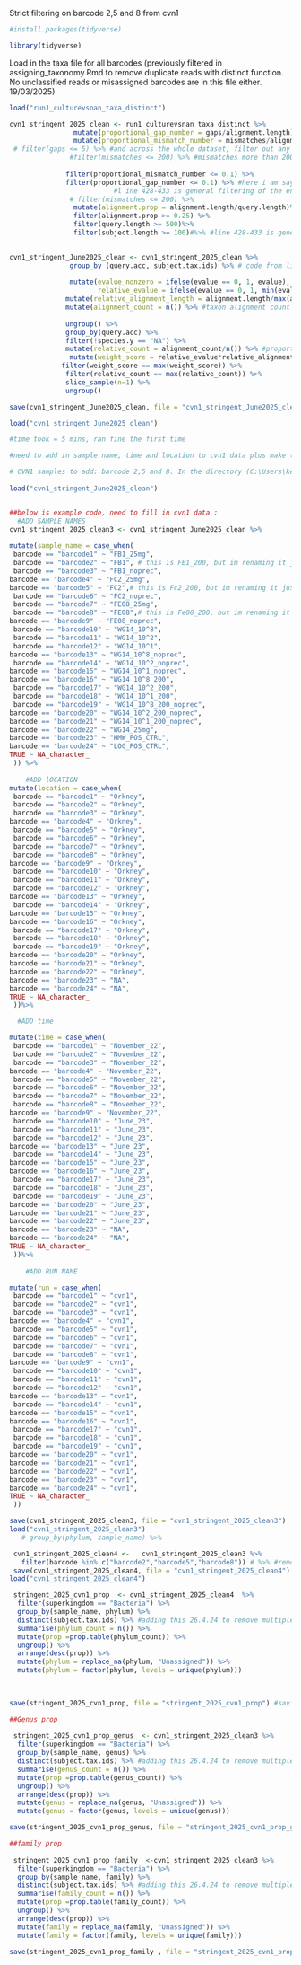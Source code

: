 Strict filtering on barcode 2,5 and 8 from cvn1

```r

#install.packages(tidyverse)

library(tidyverse)


```



Load in the taxa file for all barcodes (previously filtered in assigning_taxonomy.Rmd to remove duplicate reads with distinct function. No unclassified reads or misassigned barcodes are in this file either. 19/03/2025)
```r
load("run1_culturevsnan_taxa_distinct")

```



```r

cvn1_stringent_2025_clean <- run1_culturevsnan_taxa_distinct %>%
                mutate(proportional_gap_number = gaps/alignment.length) %>%# 7.11.24 adding this as i think gaps set at less than 5 is too harsh for longer reads 
                mutate(proportional_mismatch_number = mismatches/alignment.length) %>% # 7.11.24 adding this as i think gaps set at less than 5 is too harsh for longer reads 
 # filter(gaps <= 5) %>% #and across the whole dataset, filter out any reads that have gaps more than 5 and
               #filter(mismatches <= 200) %>% #mismatches more than 200
              
              filter(proportional_mismatch_number <= 0.1) %>%
              filter(proportional_gap_number <= 0.1) %>% #here i am saying that there can be up to and including 10% gaps in the alignment 
                          #l ine 428-433 is general filtering of the entire dataset
               # filter(mismatches <= 200) %>%
                mutate(alignment.prop = alignment.length/query.length)%>%
                filter(alignment.prop >= 0.25) %>%
                filter(query.length >= 500)%>%
                filter(subject.length >= 100)#%>% #line 428-433 is general filtering of the entire dataset
  

cvn1_stringent_June2025_clean <- cvn1_stringent_2025_clean %>% 
               group_by (query.acc, subject.tax.ids) %>% # code from line 436-451 written with nick as the weighted approach 25.10.24
            
               mutate(evalue_nonzero = ifelse(evalue == 0, 1, evalue), 
                      relative_evalue = ifelse(evalue == 0, 1, min(evalue_nonzero)/evalue_nonzero)) %>%
              mutate(relative_alignment_length = alignment.length/max(alignment.length)) %>%
              mutate(alignment_count = n()) %>% #taxon alignment count within a read 
              
              ungroup() %>%
              group_by(query.acc) %>%
              filter(!species.y == "NA") %>% 
              mutate(relative_count = alignment_count/n()) %>% #proportion of read alignments to a taxon
               mutate(weight_score = relative_evalue*relative_alignment_length*(percent.identity/100)) %>%
             filter(weight_score == max(weight_score)) %>%
              filter(relative_count == max(relative_count)) %>%
              slice_sample(n=1) %>%
              ungroup()

save(cvn1_stringent_June2025_clean, file = "cvn1_stringent_June2025_clean") #saving the file for quick reloading later on

load("cvn1_stringent_June2025_clean")

#time took = 5 mins, ran fine the first time
```

```r

#need to add in sample name, time and location to cvn1 data plus make the prop table for use in bacterial plots:

# CVN1 samples to add: barcode 2,5 and 8. In the directory (C:\Users\keegk\moredungroup\Voyager Online - Nanopore zoonotic disease AMR PhD Files\Move Files Here\SQKRBK114.24\culturing_vs_nanopore\Culture_vs_Nanopore_1) there is a file called "run1_positive_cultures" which just contain barcode 2,5 and 8 after strict filtering (made in the R notebook run1_pos_neg_cultures.Rmd from the Culture_vs_Nanopore_1 R project. ) Loading this file  here:
 
load("cvn1_stringent_June2025_clean")


##below is example code, need to fill in cvn1 data :
  #ADD SAMPLE NAMES
cvn1_stringent_2025_clean3 <- cvn1_stringent_June2025_clean %>%
  
mutate(sample_name = case_when(
 barcode == "barcode1" ~ "FB1_25mg",
 barcode == "barcode2" ~ "FB1", # this is FB1_200, but im renaming it just FB1, as all my sample in this chapter are from 200 mg of faeces and i dont want FB1_200 in any plots
 barcode == "barcode3" ~ "FB1_noprec",
barcode == "barcode4" ~ "FC2_25mg",
barcode == "barcode5" ~ "FC2",# this is Fc2_200, but im renaming it just FB1, as all my sample in this chapter are from 200 mg of faeces and i dont want FB1_200 in any plots
 barcode == "barcode6" ~ "FC2_noprec",
 barcode == "barcode7" ~ "FE08_25mg",
 barcode == "barcode8" ~ "FE08",# this is Fe08_200, but im renaming it just FB1, as all my sample in this chapter are from 200 mg of faeces and i dont want FB1_200 in any plots
barcode == "barcode9" ~ "FE08_noprec",
 barcode == "barcode10" ~ "WG14_10^8",
 barcode == "barcode11" ~ "WG14_10^2",
 barcode == "barcode12" ~ "WG14_10^1",
barcode == "barcode13" ~ "WG14_10^8_noprec",
 barcode == "barcode14" ~ "WG14_10^2_noprec",
barcode == "barcode15" ~ "WG14_10^1_noprec",
barcode == "barcode16" ~ "WG14_10^8_200",
 barcode == "barcode17" ~ "WG14_10^2_200",
 barcode == "barcode18" ~ "WG14_10^1_200",
 barcode == "barcode19" ~ "WG14_10^8_200_noprec",
barcode == "barcode20" ~ "WG14_10^2_200_noprec",
barcode == "barcode21" ~ "WG14_10^1_200_noprec",
barcode == "barcode22" ~ "WG14_25mg",
barcode == "barcode23" ~ "HMW_POS_CTRL",
barcode == "barcode24" ~ "LOG_POS_CTRL",
TRUE ~ NA_character_
 )) %>%
  
    #ADD lOCATION 
mutate(location = case_when(
 barcode == "barcode1" ~ "Orkney",
 barcode == "barcode2" ~ "Orkney",
 barcode == "barcode3" ~ "Orkney",
barcode == "barcode4" ~ "Orkney",
 barcode == "barcode5" ~ "Orkney",
 barcode == "barcode6" ~ "Orkney",
 barcode == "barcode7" ~ "Orkney",
 barcode == "barcode8" ~ "Orkney",
barcode == "barcode9" ~ "Orkney",
 barcode == "barcode10" ~ "Orkney",
 barcode == "barcode11" ~ "Orkney",
 barcode == "barcode12" ~ "Orkney",
barcode == "barcode13" ~ "Orkney",
 barcode == "barcode14" ~ "Orkney",
barcode == "barcode15" ~ "Orkney",
barcode == "barcode16" ~ "Orkney",
 barcode == "barcode17" ~ "Orkney",
 barcode == "barcode18" ~ "Orkney",
 barcode == "barcode19" ~ "Orkney",
barcode == "barcode20" ~ "Orkney",
barcode == "barcode21" ~ "Orkney",
barcode == "barcode22" ~ "Orkney",
barcode == "barcode23" ~ "NA",
barcode == "barcode24" ~ "NA",
TRUE ~ NA_character_
 ))%>%

  #ADD time

mutate(time = case_when(
 barcode == "barcode1" ~ "November_22",
 barcode == "barcode2" ~ "November_22",
 barcode == "barcode3" ~ "November_22",
barcode == "barcode4" ~ "November_22",
 barcode == "barcode5" ~ "November_22",
 barcode == "barcode6" ~ "November_22",
 barcode == "barcode7" ~ "November_22",
 barcode == "barcode8" ~ "November_22",
barcode == "barcode9" ~ "November_22",
 barcode == "barcode10" ~ "June_23",
 barcode == "barcode11" ~ "June_23",
 barcode == "barcode12" ~ "June_23",
barcode == "barcode13" ~ "June_23",
 barcode == "barcode14" ~ "June_23",
barcode == "barcode15" ~ "June_23",
barcode == "barcode16" ~ "June_23",
 barcode == "barcode17" ~ "June_23",
 barcode == "barcode18" ~ "June_23",
 barcode == "barcode19" ~ "June_23",
barcode == "barcode20" ~ "June_23",
barcode == "barcode21" ~ "June_23",
barcode == "barcode22" ~ "June_23",
barcode == "barcode23" ~ "NA",
barcode == "barcode24" ~ "NA",
TRUE ~ NA_character_
 ))%>%
  
    #ADD RUN NAME

mutate(run = case_when(
 barcode == "barcode1" ~ "cvn1",
 barcode == "barcode2" ~ "cvn1",
 barcode == "barcode3" ~ "cvn1",
barcode == "barcode4" ~ "cvn1",
 barcode == "barcode5" ~ "cvn1",
 barcode == "barcode6" ~ "cvn1",
 barcode == "barcode7" ~ "cvn1",
 barcode == "barcode8" ~ "cvn1",
barcode == "barcode9" ~ "cvn1",
 barcode == "barcode10" ~ "cvn1",
 barcode == "barcode11" ~ "cvn1",
 barcode == "barcode12" ~ "cvn1",
barcode == "barcode13" ~ "cvn1",
 barcode == "barcode14" ~ "cvn1",
barcode == "barcode15" ~ "cvn1",
barcode == "barcode16" ~ "cvn1",
 barcode == "barcode17" ~ "cvn1",
 barcode == "barcode18" ~ "cvn1",
 barcode == "barcode19" ~ "cvn1",
barcode == "barcode20" ~ "cvn1",
barcode == "barcode21" ~ "cvn1",
barcode == "barcode22" ~ "cvn1",
barcode == "barcode23" ~ "cvn1",
barcode == "barcode24" ~ "cvn1",
TRUE ~ NA_character_
 ))

save(cvn1_stringent_2025_clean3, file = "cvn1_stringent_2025_clean3") 
load("cvn1_stringent_2025_clean3")
   # group_by(phylum, sample_name) %>%

 cvn1_stringent_2025_clean4 <-   cvn1_stringent_2025_clean3 %>%
   filter(barcode %in% c("barcode2","barcode5","barcode8")) # %>% #removing the controls and spiked campy samples
 save(cvn1_stringent_2025_clean4, file = "cvn1_stringent_2025_clean4") 
load("cvn1_stringent_2025_clean4") 

 stringent_2025_cvn1_prop  <- cvn1_stringent_2025_clean4  %>% 
  filter(superkingdom == "Bacteria") %>%
  group_by(sample_name, phylum) %>%
  distinct(subject.tax.ids) %>% #adding this 26.4.24 to remove multiple hits to the same taxa, inflating the numbers
  summarise(phylum_count = n()) %>%
  mutate(prop =prop.table(phylum_count)) %>%
  ungroup() %>%
  arrange(desc(prop)) %>%
  mutate(phylum = replace_na(phylum, "Unassigned")) %>%
  mutate(phylum = factor(phylum, levels = unique(phylum)))
 
 

save(stringent_2025_cvn1_prop, file = "stringent_2025_cvn1_prop") #saving the file for quick reloading later on

##Genus prop 
  
 stringent_2025_cvn1_prop_genus  <- cvn1_stringent_2025_clean3 %>% 
  filter(superkingdom == "Bacteria") %>%
  group_by(sample_name, genus) %>%
  distinct(subject.tax.ids) %>% #adding this 26.4.24 to remove multiple hits to the same taxa, inflating the numbers
  summarise(genus_count = n()) %>%
  mutate(prop =prop.table(genus_count)) %>%
  ungroup() %>%
  arrange(desc(prop)) %>%
  mutate(genus = replace_na(genus, "Unassigned")) %>%
  mutate(genus = factor(genus, levels = unique(genus)))

save(stringent_2025_cvn1_prop_genus, file = "stringent_2025_cvn1_prop_genus") #saving the file for quick reloading later on

##family prop 
  
 stringent_2025_cvn1_prop_family  <-cvn1_stringent_2025_clean3 %>% 
  filter(superkingdom == "Bacteria") %>%
  group_by(sample_name, family) %>%
  distinct(subject.tax.ids) %>% #adding this 26.4.24 to remove multiple hits to the same taxa, inflating the numbers
  summarise(family_count = n()) %>%
  mutate(prop =prop.table(family_count)) %>%
  ungroup() %>%
  arrange(desc(prop)) %>%
  mutate(family = replace_na(family, "Unassigned")) %>%
  mutate(family = factor(family, levels = unique(family)))

save(stringent_2025_cvn1_prop_family , file = "stringent_2025_cvn1_prop_family") #saving the file for quick reloading later on



```